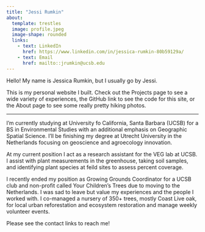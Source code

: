 ```yaml
---
title: "Jessi Rumkin"
about:
  template: trestles
  image: profile.jpeg
  image-shape: rounded
  links:
    - text: LinkedIn
      href: https://www.linkedin.com/in/jessica-rumkin-80b59129a/
    - text: Email
      href: mailto::jrumkin@ucsb.edu
---
```


Hello! My name is Jessica Rumkin, but I usually go by Jessi.

This is my personal website I built. Check out the Projects page to see a wide variety of experiences, the GitHub link to see the code for this site, or the About page to see some really pretty hiking photos.

------------------------------------------------------------------------

I'm currently studying at University fo California, Santa Barbara (UCSB) for a BS in Environmental Studies with an additional emphasis on Geographic Spatial Science. I'll be finishing my degree at Utrecht University in the Netherlands focusing on geoscience and agroecology innovation.

At my current position I act as a research assistant for the VEG lab at UCSB. I assist with plant measurements in the greenhouse, taking soil samples, and identifying plant species at feild sites to assess percent coverage.

I recently ended my position as Growing Grounds Coordinator for a UCSB club and non-profit called Your Children's Trees due to moving to the Netherlands. I was sad to leave but value my experiences and the people I worked with. I co-managed a nursery of 350+ trees, mostly Coast Live oak, for local urban reforestation and ecosystem restoration and manage weekly volunteer events.

Please see the contact links to reach me!
